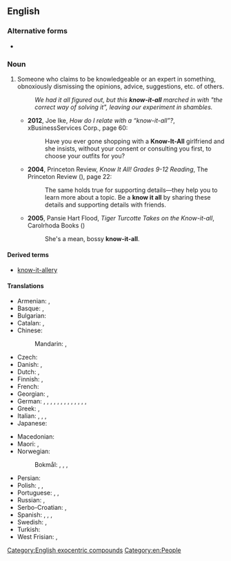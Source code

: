 ==English==

===Alternative forms===
* {{alter|en|know-all||UK|Ireland}}

===Noun===
{{en-noun|head=[[know]]-[[it]]-[[all]]}}

# {{lb|en|chiefly|US|pejorative}} Someone who claims to be knowledgeable or an expert in something, obnoxiously dismissing the opinions, advice, suggestions, etc. of others.
#: ''We had it all figured out, but this '''know-it-all''' marched in with "the correct way of solving it", leaving our experiment in shambles.''
#* '''2012''', Joe Ike, ''How do I relate with a “know-it-all”?'', xBusinessServices Corp., page 60:
#*: Have you ever gone shopping with a '''Know-It-All''' girlfriend and she insists,  without your consent or consulting you first, to choose your outfits for you? 
#* '''2004''', Princeton Review, ''Know It All! Grades 9-12 Reading'', The Princeton Review ({{ISBN|9780375763748}}), page 22:
#*: The same holds true for supporting details—they help you to learn more about a  topic. Be a '''know it all''' by sharing these details and supporting details with friends.
#* '''2005''', Pansie Hart Flood, ''Tiger Turcotte Takes on the Know-it-all'', Carolrhoda Books ({{ISBN|9781575058146}})
#*: She&#39;s a mean, bossy '''know-it-all'''.

====Derived terms====
* [[know-it-allery]]

====Translations====
{{trans-top|someone who obnoxiously claims to be knowledgeable on a subject}}
* Armenian: {{t+|hy|ամենագետ}}, {{t|hy|ամենագիտակ}}
* Basque: {{t+|eu|sasijakintsu}}, {{t|eu|sasijakitun}}
* Bulgarian: {{t|bg|всезнайко|m}}
* Catalan: {{t+|ca|setciències}}, {{t+|ca|mestretites}}
* Chinese:
*: Mandarin: {{t+|cmn|萬事通|sc=Hani}}, {{t+|cmn|万事通|tr=wànshìtōng|sc=Hani}}
* Czech: {{t|cs|vševěd|m}}
* Danish: {{t|da|klogeåge|c}}, {{t|da|besserwisser|c}}
* Dutch: {{t+|nl|betweter|m}}, {{t+|nl|wijsneus|m}}
* Finnish: {{t+|fi|kaikkitietävä}}, {{t+|fi|besserwisser}}
* French: {{t+|fr|je-sais-tout|m}}
* Georgian: {{t|ka|ჭკუის კოლოფი}}, {{t|ka|ყოვლისმცოდნე}}
* German: {{t+|de|Besserwisser|m}}, {{t+|de|Besserwisserin|f}}, {{t|de|Neunmalkluger|m}}, {{t|de|Neunmalkluge|f}}, {{t+|de|Rechthaber|m}}, {{t+|de|Rechthaberin|f}}, {{t+|de|Schulmeister|m}}, {{t|de|Schulmeisterin|f}}, {{t+|de|Klugscheißer|m}}, {{t+|de|Klugscheißerin|f}}, {{t+|de|Schlaumeier|m}}, {{t|de|Schlaumeierin|f}}, {{t|de|Schlauberger|m}}, {{t|de|Schlaubergerin|f}}
* Greek: {{t+|el|ξερόλας|m}}, {{t|el|ξερόλα|f}}
* Italian: {{t|it|sapientone}}, {{t|it|sa tutto}}, {{t+|it|saputello|m}}, {{t|it|nientologo|m}}
* Japanese: {{t+|ja|知ったかぶり|tr=しったかぶりをするひと, shittakaburi o suru hito|alt=知ったかぶりをする人|sc=Jpan}} {{qualifier|no exact term exists, the term for the action is idiomatic}}
{{trans-mid}}
* Macedonian: {{t|mk|сезнајко|m|tr=séznajko|sc=Cyrl}}
* Maori: {{t|mi|whakaputa mōhio}}, {{t|mi|ngutu huia}}
* Norwegian:
*: Bokmål: {{t+|no|bedreviter|m}}, {{t|no|viktigper|m}}, {{t+|nb|forståsegpåer|m}}, {{t|nb|besserwisser|m}}
* Persian: {{t|fa|علامه دهر|tr='allâme-ye dahr|sc=fa-Arab}}
* Polish: {{t|pl|przemądrzalec|m}}, {{t|pl|mądraliński|m}}, {{t+|pl|mądrala|m|f}}
* Portuguese: {{t+|pt|sabichão|m}}, {{t|pt|sabichona|f}}, {{t|pt|sabe-tudo|m|f}}
* Russian: {{t+|ru|всезна́йка|m|f}}, {{qualifier|also a famous protagonist}} {{t+|ru|зна́йка|m|f}}
* Serbo-Croatian: {{t+|sh|sveznalica|m|f}}, {{t|sh|свезналица|m|f|sc=Cyrl}}
* Spanish: {{t+|es|sabelotodo}}, {{t+|es|sabiondo|m}}, {{t|es|todólogo}}, {{t+|es|cuñado|m}} {{qualifier|Spain}}
* Swedish: {{t|sv|viktigpetter}}, {{t+|sv|besserwisser|c}}
* Turkish: {{t+|tr|çok bilmiş}}
* West Frisian: {{t|fy|wiisprater}}, {{t|fy|wiisnoas}}
{{trans-bottom}}

[[Category:English exocentric compounds]]
[[Category:en:People]]